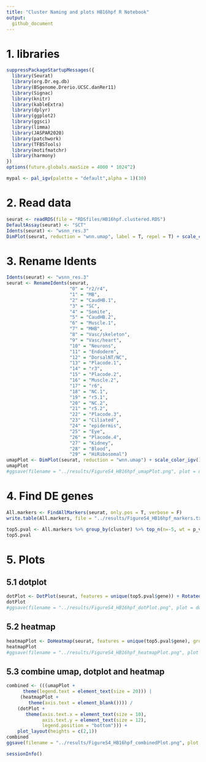 ```yaml
---
title: "Cluster Naming and plots HB16hpf R Notebook"
output: 
  github_document
---
```

# 1. libraries
```r
suppressPackageStartupMessages({
  library(Seurat)
  library(org.Dr.eg.db)
  library(BSgenome.Drerio.UCSC.danRer11)
  library(Signac)
  library(knitr)
  library(kableExtra)
  library(dplyr)
  library(ggplot2)
  library(ggsci)
  library(limma)
  library(JASPAR2020)
  library(patchwork)
  library(TFBSTools)
  library(motifmatchr)
  library(harmony)
})
options(future.globals.maxSize = 4000 * 1024^2)
```

```r
mypal <- pal_igv(palette = "default",alpha = 1)(30)
```

# 2. Read data
```r
seurat <- readRDS(file = "RDSfiles/HB16hpf.clustered.RDS")
DefaultAssay(seurat) <- "SCT"
Idents(seurat) <- "wsnn_res.3"
DimPlot(seurat, reduction = "wnn.umap", label = T, repel = T) + scale_color_igv()
```

# 3. Rename Idents
```r
Idents(seurat) <- "wsnn_res.3"
seurat <- RenameIdents(seurat,
                       "0" = "r2/r4",
                       "1" = "MB",
                       "2" = "CaudHB.1",
                       "3" = "SC",
                       "4" = "Somite",
                       "5" = "CaudHB.2",
                       "6" = "Muscle.1",
                       "7" = "MHB",
                       "8" = "Vasc/skeleton",
                       "9" = "Vasc/heart",
                       "10" = "Neurons",
                       "11" = "Endoderm",
                       "12" = "DorsalNT/NC",
                       "13" = "Placode.1",
                       "14" = "r3",
                       "15" = "Placode.2",
                       "16" = "Muscle.2",
                       "17" = "r6",
                       "18" = "NC.1",
                       "19" = "r5.1",
                       "20" = "NC.2",
                       "21" = "r5.2",
                       "22" = "Placode.3",
                       "23" = "Ciliated",
                       "24" = "epidermis",
                       "25" = "Eye",
                       "26" = "Placode.4",
                       "27" = "Kidney",
                       "28" = "Blood",
                       "29" = "HiRibosomal")
umapPlot <- DimPlot(seurat, reduction = "wnn.umap") + scale_color_igv()
umapPlot
#ggsave(filename = "../results/FigureS4_HB16hpf_umapPlot.png", plot = umapPlot)
```

# 4. Find DE genes
```r
All.markers <- FindAllMarkers(seurat, only.pos = T, verbose = F)
write.table(All.markers, file = "../results/FigureS4_HB16hpf_markers.txt", sep = "\t", quote = F, col.names = NA)
```

```r
top5.pval <- All.markers %>% group_by(cluster) %>% top_n(n=-5, wt = p_val) %>% top_n(n=5, wt = avg_log2FC)
top5.pval
```

# 5. Plots
## 5.1 dotplot
```r
dotPlot <- DotPlot(seurat, features = unique(top5.pval$gene)) + RotatedAxis()
dotPlot
#ggsave(filename = "../results/FigureS4_HB16hpf_dotPlot.png", plot = dotPlot)
```

## 5.2 heatmap
```r
heatmapPlot <- DoHeatmap(seurat, features = unique(top5.pval$gene), group.colors = mypal, size = 4, angle = 90) + guides(color = FALSE)
heatmapPlot
#ggsave(filename = "../results/FigureS4_HB16hpf_heatmapPlot.png", plot = heatmapPlot)
```

## 5.3 combine umap, dotplot and heatmap
```r
combined <- (((umapPlot + 
      theme(legend.text = element_text(size = 20))) |
     (heatmapPlot +
        theme(axis.text = element_blank()))) / 
    (dotPlot + 
       theme(axis.text.x = element_text(size = 10),
             axis.text.y = element_text(size = 12),
             legend.position = "bottom"))) +
    plot_layout(heights = c(2,1))
combined
ggsave(filename = "../results/FigureS4_HB16hpf_combinedPlot.png", plot = combined)
```


```r
sessionInfo()
```